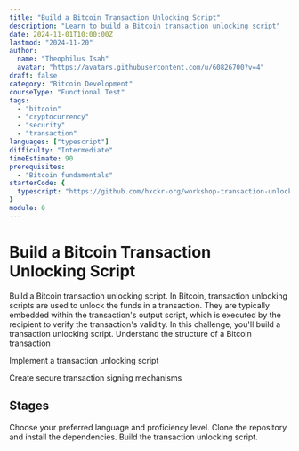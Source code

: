 ```yaml
---
title: "Build a Bitcoin Transaction Unlocking Script"
description: "Learn to build a Bitcoin transaction unlocking script"
date: 2024-11-01T10:00:00Z
lastmod: "2024-11-20"
author: 
  name: "Theophilus Isah"
  avatar: "https://avatars.githubusercontent.com/u/60826700?v=4"
draft: false
category: "Bitcoin Development"
courseType: "Functional Test"
tags: 
  - "bitcoin"
  - "cryptocurrency"
  - "security"
  - "transaction"
languages: ["typescript"]
difficulty: "Intermediate"
timeEstimate: 90
prerequisites: 
  - "Bitcoin fundamentals"
starterCode: {
  typescript: "https://github.com/hxckr-org/workshop-transaction-unlocking-script--ts"
}
module: 0
---
```


# Build a Bitcoin Transaction Unlocking Script

<ChallengeBrief title="Build a Bitcoin transaction unlocking script">
Build a Bitcoin transaction unlocking script. In Bitcoin, transaction unlocking scripts are used to unlock the funds in a transaction. 
They are typically embedded within the transaction's output script, which is executed by the recipient to verify the transaction's validity.
In this challenge, you'll build a transaction unlocking script.
</ChallengeBrief>

<LearningObjectives title="Learning Objectives">
  Understand the structure of a Bitcoin transaction

  Implement a transaction unlocking script
  
  Create secure transaction signing mechanisms
</LearningObjectives>

## Stages

<Stages>
  <Stage title="Challenge Setup" difficulty="Very Easy">
      Choose your preferred language and proficiency level.
  </Stage>
  <Stage title="Project Setup" difficulty="Easy">
      Clone the repository and install the dependencies.
  </Stage>
  <Stage title="Build the Transaction Unlocking Script" difficulty="Medium">
      Build the transaction unlocking script.
  </Stage>
</Stages>
